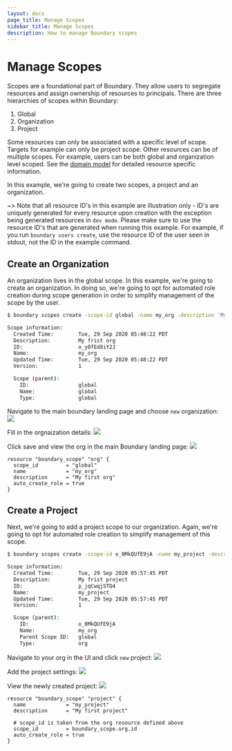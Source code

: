 ```yaml
---
layout: docs
page_title: Manage Scopes
sidebar_title: Manage Scopes
description: How to manage Boundary scopes
---
```


# Manage Scopes

Scopes are a foundational part of Boundary. They allow users to segregate resources and assign ownership of resources to principals. There are three hierarchies of scopes within Boundary:

1. Global
2. Organization
3. Project

Some resources can only be associated with a specific level of scope. Targets for example can only be project scope. Other resources can be of multiple scopes. For example, users can be both global and organization level scoped. See the [domain model](/docs/domain-model) for detailed resource specific information.

In this example, we're going to create two scopes, a project and an organization.

~> Note that all resource ID's in this example are illustration only - ID's are uniquely generated for every resource upon creation with the exception being
generated resources in `dev mode`. Please make sure to use the resource ID's that are generated when running this example. For example, if you run
`boundary users create`, use the resource ID of the user seen in stdout, not the ID in the example command.

## Create an Organization

An organization lives in the global scope. In this example, we're going to create an organization. In doing so, we're going to opt for automated role creation during scope generation in order to simplify management of the scope by the user.

<Tabs>
<Tab heading="CLI">


```bash
$ boundary scopes create -scope-id global -name my_org -description 'My frist org'

Scope information:
  Created Time:        Tue, 29 Sep 2020 05:48:22 PDT
  Description:         My frist org
  ID:                  o_y0fEd8iY2J
  Name:                my_org
  Updated Time:        Tue, 29 Sep 2020 05:48:22 PDT
  Version:             1

  Scope (parent):
    ID:                global
    Name:              global
    Type:              global
```

</Tab>
<Tab heading="Admin Console">


Navigate to the main boundary landing page and choose `new` organization:
![](/img/manage-scopes-org-undefined.png)

Fill in the orgnaization details:
![](/img/manage-scopes-org-settings.png)

Click save and view the org in the main Boundary landing page:
![](/img/manage-scopes-org-defined.png)

</Tab>
<Tab heading="Terraform">


```hcl
resource "boundary_scope" "org" {
  scope_id         = "global"
  name             = "my_org"
  description      = "My first org"
  auto_create_role = true
}
```

</Tab>
</Tabs>


## Create a Project

Next, we're going to add a project scope to our organization. Again, we're going to opt for automated role creation to simplify management of this scope.

<Tabs>
<Tab heading="CLI">


```bash
$ boundary scopes create -scope-id o_0MkQUfE9jA -name my_project -description 'My frist project'

Scope information:
  Created Time:        Tue, 29 Sep 2020 05:57:45 PDT
  Description:         My frist project
  ID:                  p_jqCwqjSTQ4
  Name:                my_project
  Updated Time:        Tue, 29 Sep 2020 05:57:45 PDT
  Version:             1

  Scope (parent):
    ID:                o_0MkQUfE9jA
    Name:              my_org
    Parent Scope ID:   global
    Type:              org
```

</Tab>
<Tab heading="Admin Console">


Navigate to your org in the UI and click `new` project:
![](/img/manage-scopes-project-undefined.png)

Add the project settings:
![](/img/manage-scopes-project-settings.png)

View the newly created project:
![](/img/manage-scopes-project-defined.png)

</Tab>
<Tab heading="Terraform">


```hcl
resource "boundary_scope" "project" {
  name             = "my_project"
  description      = "My first project"

  # scope_id is taken from the org resource defined above
  scope_id         = boundary_scope.org.id
  auto_create_role = true
}
```

</Tab>
</Tabs>


